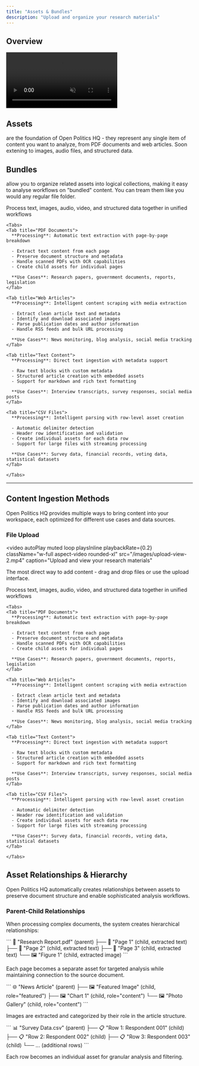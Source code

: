 ```yaml
---
title: "Assets & Bundles"
description: "Upload and organize your research materials"
---
```


## Overview

<video 
  autoPlay
  muted
  loop
  playsInline
  className="w-full aspect-video rounded-xl"
  src="/images/assets.mp4"
  caption="Upload and manage your research materials">
</video>


## Assets
 
are the foundation of Open Politics HQ - they represent any single item of content you want to analyze, from PDF documents and web articles. Soon extening to images, audio files, and structured data. 


## Bundles

allow you to organize related assets into logical collections, making it easy to analyse workflows on "bundled" content. You can tream them like you would any regular file folder.

<CardGroup cols={1}>
  <Card title="Multi-Modal Support" icon="file-lines">
    Process text, images, audio, video, and structured data together in unified workflows
    
    <Tabs>
    <Tab title="PDF Documents">
      **Processing**: Automatic text extraction with page-by-page breakdown
      
      - Extract text content from each page
      - Preserve document structure and metadata  
      - Handle scanned PDFs with OCR capabilities
      - Create child assets for individual pages
      
      **Use Cases**: Research papers, government documents, reports, legislation
    </Tab>

    <Tab title="Web Articles">
      **Processing**: Intelligent content scraping with media extraction
      
      - Extract clean article text and metadata
      - Identify and download associated images
      - Parse publication dates and author information
      - Handle RSS feeds and bulk URL processing
      
      **Use Cases**: News monitoring, blog analysis, social media tracking
    </Tab>

    <Tab title="Text Content">
      **Processing**: Direct text ingestion with metadata support
      
      - Raw text blocks with custom metadata
      - Structured article creation with embedded assets
      - Support for markdown and rich text formatting
      
      **Use Cases**: Interview transcripts, survey responses, social media posts
    </Tab>

    <Tab title="CSV Files">
      **Processing**: Intelligent parsing with row-level asset creation
      
      - Automatic delimiter detection
      - Header row identification and validation
      - Create individual assets for each data row
      - Support for large files with streaming processing
      
      **Use Cases**: Survey data, financial records, voting data, statistical datasets
    </Tab>

    </Tabs>
  </Card>
</CardGroup>

---

## Content Ingestion Methods

Open Politics HQ provides multiple ways to bring content into your workspace, each optimized for different use cases and data sources.

### File Upload


<video 
  autoPlay
  muted
  loop
  playsInline
  playbackRate={0.2}
  className="w-full aspect-video rounded-xl"
  src="/images/upload-view-2.mp4"
  caption="Upload and view your research materials"
  >
</video>


The most direct way to add content - drag and drop files or use the upload interface.


<CardGroup cols={1}>
  <Card title="Multi-Modal Support" icon="file-lines">
    Process text, images, audio, video, and structured data together in unified workflows
    
    <Tabs>
    <Tab title="PDF Documents">
      **Processing**: Automatic text extraction with page-by-page breakdown
      
      - Extract text content from each page
      - Preserve document structure and metadata  
      - Handle scanned PDFs with OCR capabilities
      - Create child assets for individual pages
      
      **Use Cases**: Research papers, government documents, reports, legislation
    </Tab>

    <Tab title="Web Articles">
      **Processing**: Intelligent content scraping with media extraction
      
      - Extract clean article text and metadata
      - Identify and download associated images
      - Parse publication dates and author information
      - Handle RSS feeds and bulk URL processing
      
      **Use Cases**: News monitoring, blog analysis, social media tracking
    </Tab>

    <Tab title="Text Content">
      **Processing**: Direct text ingestion with metadata support
      
      - Raw text blocks with custom metadata
      - Structured article creation with embedded assets
      - Support for markdown and rich text formatting
      
      **Use Cases**: Interview transcripts, survey responses, social media posts
    </Tab>

    <Tab title="CSV Files">
      **Processing**: Intelligent parsing with row-level asset creation
      
      - Automatic delimiter detection
      - Header row identification and validation
      - Create individual assets for each data row
      - Support for large files with streaming processing
      
      **Use Cases**: Survey data, financial records, voting data, statistical datasets
    </Tab>

    </Tabs>
  </Card>
</CardGroup>


## Asset Relationships & Hierarchy

Open Politics HQ automatically creates relationships between assets to preserve document structure and enable sophisticated analysis workflows.

### Parent-Child Relationships

When processing complex documents, the system creates hierarchical relationships:

<Tabs>
<Tab title="PDF Processing">
  ```
  📄 "Research Report.pdf" (parent)
  ├── 📝 "Page 1" (child, extracted text)
  ├── 📝 "Page 2" (child, extracted text)  
  ├── 📝 "Page 3" (child, extracted text)
  └── 🖼️ "Figure 1" (child, extracted image)
  ```
  
  Each page becomes a separate asset for targeted analysis while maintaining connection to the source document.
</Tab>

<Tab title="Web Article Processing">
  ```
  🌐 "News Article" (parent)
  ├── 🖼️ "Featured Image" (child, role="featured")
  ├── 🖼️ "Chart 1" (child, role="content")
  └── 🖼️ "Photo Gallery" (child, role="content")
  ```
  
  Images are extracted and categorized by their role in the article structure.
</Tab>

<Tab title="CSV Processing">
  ```
  📊 "Survey Data.csv" (parent)
  ├── 📋 "Row 1: Respondent 001" (child)
  ├── 📋 "Row 2: Respondent 002" (child)
  ├── 📋 "Row 3: Respondent 003" (child)
  └── ... (additional rows)
  ```
  
  Each row becomes an individual asset for granular analysis and filtering.
</Tab>
</Tabs>

